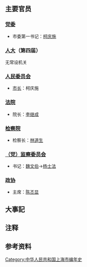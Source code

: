 {{上海年表|1963}}
{{C20YearInTopic|1963年}}{{clear}}
{{上海歷史}}

== 主要官员 ==

=== [[中国共产党上海市委员会|党委]] ===
*市委第一书记：[[柯庆施|柯庆施]]

=== [[上海市人民代表大会|人大]]（第四届） ===
无常设机关

=== [[上海市人民委员会|人民委员会]]===

* [[上海市行政首長列表|市长]]：柯庆施

=== [[上海市高级人民法院|法院]] ===
* 院长：[[李继成|李继成]]

=== [[上海市人民检察院|检察院]] ===
* 检察长：[[林道生_(检察官)|林道生]]

=== [[中国共产党上海市纪律检查委员会|（党）监察委员会]] ===
*书记：[[魏文伯|魏文伯]]→[[杨士法|杨士法]]

=== [[中国人民政治协商会议上海市委员会|政协]] ===

* 主席：[[陈丕显|陈丕显]]

== 大事記 ==


== 注释 ==
{{NoteFoot}}

== 参考资料 ==
<references/>

[[Category:中华人民共和国上海市编年史|Category:中华人民共和国上海市编年史]]